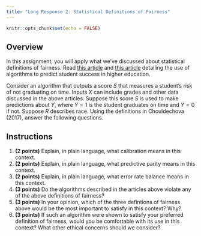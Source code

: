 ```yaml
---
title: "Long Response 2: Statistical Definitions of Fairness"
---
```


```r
knitr::opts_chunk$set(echo = FALSE)
```

## Overview

In this assignment, you will apply what we've discussed about statistical definitions of fairness. Read [this article](https://themarkup.org/news/2021/03/02/major-universities-are-using-race-as-a-high-impact-predictor-of-student-success) and [this article](https://www.apmreports.org/episode/2019/08/06/college-data-tracking-students-graduation) detailing the use of algorithms to predict student success in higher education.

Consider an algorithm that outputs a score $S$ that measures a student's risk of not graduating on time. Inputs $X$ can include grades and other data discussed in the above articles. Suppose this score $S$ is used to make predictions about $Y$, where $Y=1$ is the student graduates on time and $Y=0$ if not. Suppose $R$ describes race. Using the definitions in Chouldechova (2017), answer the following questions.

## Instructions

1.  **(2 points)** Explain, in plain language, what calibration means in this context.
2.  **(2 points)** Explain, in plain language, what predictive parity means in this context.
3.  **(2 points)** Explain, in plain language, what error rate balance means in this context.
4.  **(3 points)** Do the algorithms described in the articles above violate any of the above definitions of fairness?
5.  **(3 points)** In your opinion, which of the three defintions of fairness above would be the most important to satisfy in this context? Why?
6.  **(3 points)** If such an algorithm were shown to satisfy your preferred definition of fairness, would you be comfortable with its use in this context? What other ethical concerns should we consider?
